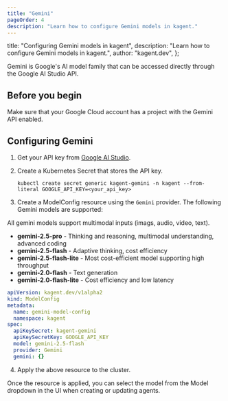 ```yaml
---
title: "Gemini"
pageOrder: 4
description: "Learn how to configure Gemini models in kagent."
---
```


  title: "Configuring Gemini models in kagent",
  description: "Learn how to configure Gemini models in kagent.",
  author: "kagent.dev",
};

Gemini is Google's AI model family that can be accessed directly through the Google AI Studio API.

## Before you begin

Make sure that your Google Cloud account has a project with the Gemini API enabled.

## Configuring Gemini

1. Get your API key from [Google AI Studio](https://ai.google.dev/).

2. Create a Kubernetes Secret that stores the API key.

   ```shell
   kubectl create secret generic kagent-gemini -n kagent --from-literal GOOGLE_API_KEY=<your_api_key>
   ```

3. Create a ModelConfig resource using the `Gemini` provider. The following Gemini models are supported:

All gemini models support multimodal inputs (imags, audio, video, text).

- **gemini-2.5-pro** - Thinking and reasoning, multimodal understanding, advanced coding
- **gemini-2.5-flash** - Adaptive thinking, cost efficiency
- **gemini-2.5-flash-lite** - Most cost-efficient model supporting high throughput
- **gemini-2.0-flash** - Text generation
- **gemini-2.0-flash-lite** - Cost efficiency and low latency

```yaml
apiVersion: kagent.dev/v1alpha2
kind: ModelConfig
metadata:
  name: gemini-model-config
  namespace: kagent
spec:
  apiKeySecret: kagent-gemini
  apiKeySecretKey: GOOGLE_API_KEY
  model: gemini-2.5-flash
  provider: Gemini
  gemini: {}
```

4. Apply the above resource to the cluster.

Once the resource is applied, you can select the model from the Model dropdown in the UI when creating or updating agents.
